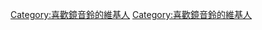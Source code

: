 {{Userbox-2
  |border-c = #FFA500
  |border-s = 1
  |id1-c    = #FFFFFF
  |id1-s    = 13
  |id1-fc   = #FFA500
  |id2-c    = #ffffff
  |id2-s    = 15
  |id2-fc   = #FFA500
  |info-c   = #FFA500
  |info-s   = 9
  |info-fc  = #000000
  |id1      = {{lang|ja|鏡音<br>リン}}
  |id2      = {{lang|ja|橘}}
  |info     = 這個用戶喜歡'''[[鏡音鈴、連|<span style="color:#0066ff;">{{lang|ja|鏡音リン}}</span>]]'''。
}}
<includeonly>[[Category:喜歡鏡音鈴的維基人]]</includeonly><noinclude>
[[Category:喜歡鏡音鈴的維基人]]
</noinclude>